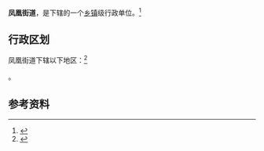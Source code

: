 {{中国乡级行政区|53/06/02/001/000}}

'''凤凰街道'''，是{{PRC admin/fullname|53/06/02/001/000|3}}下辖的一个[[乡镇|乡镇]]级行政单位。<ref>{{PRC admin/ref sgc|{{PRC admin/parent|53/06/02/001/000}}}}</ref>

== 行政区划 ==

凤凰街道下辖以下地区：<ref>{{PRC admin/ref sgc|53/06/02/001/000}}</ref>

{{PRC admin/children|53/06/02/001/000}}。

== 参考资料 ==

{{reflist}}

{{行政区划小作品}}
{{PRC admin/navcat|53/06/02/001/000}}